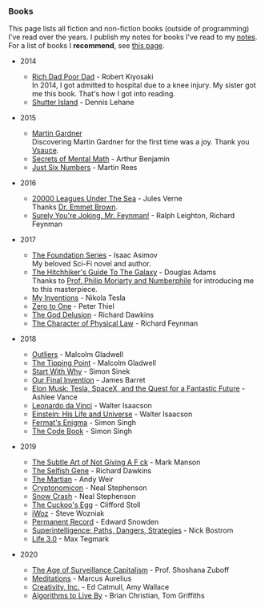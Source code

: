 
<Head title="Books" />

### Books

This page lists all fiction and non-fiction books (outside of programming) I've read over the years. I publish my notes for books I've read to my [notes](https://rsapkf.github.io/notes). For a list of books I **recommend**, see [this page](/recommendations).

- 2014
  - [Rich Dad Poor Dad](https://en.wikipedia.org/wiki/Rich_Dad_Poor_Dad)  - Robert Kiyosaki  
    In 2014, I got admitted to hospital due to a knee injury. My sister got me this book. That's how I got into reading.
  - [Shutter Island](https://en.wikipedia.org/wiki/Shutter_Island)  - Dennis Lehane

- 2015
  - [Martin Gardner](https://en.wikipedia.org/wiki/Martin_Gardner)  
    Discovering Martin Gardner for the first time was a joy. Thank you [Vsauce](https://www.youtube.com/watch?v=L45Q1_psDqk&t=564).
  - [Secrets of Mental Math](https://www.goodreads.com/book/show/83585.Secrets_of_Mental_Math)  - Arthur Benjamin
  - [Just Six Numbers](https://www.goodreads.com/book/show/81884.Just_Six_Numbers)  - Martin Rees

- 2016
  - [20000 Leagues Under The Sea](https://en.wikipedia.org/wiki/Twenty_Thousand_Leagues_Under_the_Sea)  - Jules Verne  
    Thanks [Dr. Emmet Brown](https://www.imdb.com/title/tt0099088/quotes?item=qt1057198).
  - [Surely You're Joking, Mr. Feynman!](https://en.wikipedia.org/wiki/Surely_You%27re_Joking,_Mr._Feynman!)  - Ralph Leighton, Richard Feynman  

- 2017
  - [The Foundation Series](https://en.wikipedia.org/wiki/Foundation_series)  - Isaac Asimov  
    My beloved Sci-Fi novel and author.
  - [The Hitchhiker's Guide To The Galaxy](https://en.wikipedia.org/wiki/The_Hitchhiker%27s_Guide_to_the_Galaxy)  - Douglas Adams  
    Thanks to [Prof. Philip Moriarty and Numberphile](https://www.youtube.com/watch?v=D6tINlNluuY&t=91)  for introducing me to this masterpiece.
  - [My Inventions](https://en.wikipedia.org/wiki/My_Inventions:_The_Autobiography_of_Nikola_Tesla)  - Nikola Tesla
  - [Zero to One](https://en.wikipedia.org/wiki/Zero_to_One)  - Peter Thiel
  - [The God Delusion](https://en.wikipedia.org/wiki/The_God_Delusion)  - Richard Dawkins
  - [The Character of Physical Law](https://en.wikipedia.org/wiki/The_Character_of_Physical_Law)  - Richard Feynman

- 2018
  - [Outliers](https://en.wikipedia.org/wiki/Outliers_(book))  - Malcolm Gladwell
  - [The Tipping Point](https://en.wikipedia.org/wiki/The_Tipping_Point)  - Malcolm Gladwell
  - [Start With Why](https://en.wikipedia.org/wiki/Start_With_Why)  - Simon Sinek
  - [Our Final Invention](https://en.wikipedia.org/wiki/Our_Final_Invention)  - James Barret
  - [Elon Musk: Tesla, SpaceX, and the Quest for a Fantastic Future](https://en.wikipedia.org/wiki/Elon_Musk:_Tesla,_SpaceX,_and_the_Quest_for_a_Fantastic_Future)  - Ashlee Vance
  - [Leonardo da Vinci](https://www.goodreads.com/book/show/34684622-leonardo-da-vinci)  - Walter Isaacson
  - [Einstein: His Life and Universe](https://en.wikipedia.org/wiki/Einstein:_His_Life_and_Universe)  - Walter Isaacson
  - [Fermat's Enigma](https://en.wikipedia.org/wiki/Fermat%27s_Last_Theorem_(book))  - Simon Singh
  - [The Code Book](https://en.wikipedia.org/wiki/The_Code_Book)  - Simon Singh

- 2019
  - [The Subtle Art of Not Giving A F ck](https://en.wikipedia.org/wiki/The_Subtle_Art_of_Not_Giving_a_Fuck)  - Mark Manson
  - [The Selfish Gene](https://en.wikipedia.org/wiki/The_Selfish_Gene)  - Richard Dawkins
  - [The Martian](https://en.wikipedia.org/wiki/The_Martian_(Weir_novel))  - Andy Weir
  - [Cryptonomicon](https://en.wikipedia.org/wiki/Cryptonomicon)  - Neal Stephenson
  - [Snow Crash](https://en.wikipedia.org/wiki/Snow_Crash) - Neal Stephenson
  - [The Cuckoo's Egg](https://en.wikipedia.org/wiki/The_Cuckoo%27s_Egg)  - Clifford Stoll
  - [iWoz](https://en.wikipedia.org/wiki/IWoz) - Steve Wozniak
  - [Permanent Record](https://en.wikipedia.org/wiki/Permanent_Record_(autobiography))  - Edward Snowden
  - [Superintelligence: Paths, Dangers, Strategies](https://en.wikipedia.org/wiki/Superintelligence:_Paths,_Dangers,_Strategies)  - Nick Bostrom
  - [Life 3.0](https://en.wikipedia.org/wiki/Life_3.0) - Max Tegmark

- 2020
  - [The Age of Surveillance Capitalism](https://en.wikipedia.org/wiki/The_Age_of_Surveillance_Capitalism)  - Prof. Shoshana Zuboff
  - [Meditations](https://en.wikipedia.org/wiki/Meditations)  - Marcus Aurelius
  - [Creativity, Inc.](https://en.wikipedia.org/wiki/Creativity,_Inc.)  - Ed Catmull, Amy Wallace
  - [Algorithms to Live By](https://www.goodreads.com/book/show/25666050-algorithms-to-live-by)  - Brian Christian, Tom Griffiths
